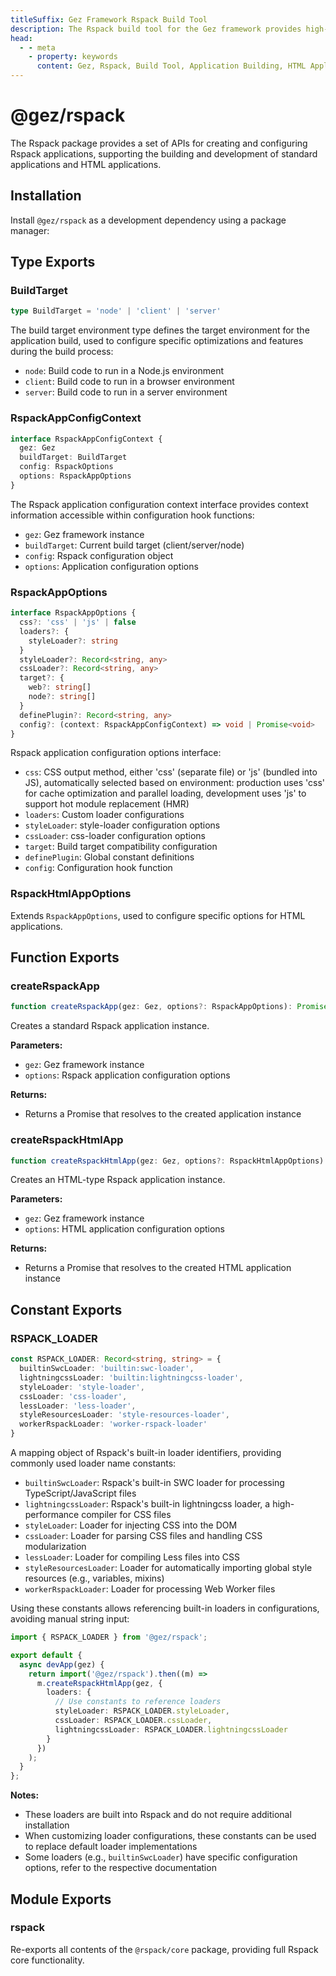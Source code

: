 ```yaml
---
titleSuffix: Gez Framework Rspack Build Tool
description: The Rspack build tool for the Gez framework provides high-performance application building capabilities, supporting the development and building of standard applications and HTML applications, with built-in multiple resource processors and optimization configurations.
head:
  - - meta
    - property: keywords
      content: Gez, Rspack, Build Tool, Application Building, HTML Application, TypeScript, CSS, Resource Processing, Performance Optimization
---
```



# @gez/rspack

The Rspack package provides a set of APIs for creating and configuring Rspack applications, supporting the building and development of standard applications and HTML applications.

## Installation

Install `@gez/rspack` as a development dependency using a package manager:

<PackageManagerTabs command="install @gez/rspack -D" />

## Type Exports

### BuildTarget

```ts
type BuildTarget = 'node' | 'client' | 'server'
```

The build target environment type defines the target environment for the application build, used to configure specific optimizations and features during the build process:
- `node`: Build code to run in a Node.js environment
- `client`: Build code to run in a browser environment
- `server`: Build code to run in a server environment

### RspackAppConfigContext

```ts
interface RspackAppConfigContext {
  gez: Gez
  buildTarget: BuildTarget
  config: RspackOptions
  options: RspackAppOptions
}
```

The Rspack application configuration context interface provides context information accessible within configuration hook functions:
- `gez`: Gez framework instance
- `buildTarget`: Current build target (client/server/node)
- `config`: Rspack configuration object
- `options`: Application configuration options

### RspackAppOptions

```ts
interface RspackAppOptions {
  css?: 'css' | 'js' | false
  loaders?: {
    styleLoader?: string
  }
  styleLoader?: Record<string, any>
  cssLoader?: Record<string, any>
  target?: {
    web?: string[]
    node?: string[]
  }
  definePlugin?: Record<string, any>
  config?: (context: RspackAppConfigContext) => void | Promise<void>
}
```

Rspack application configuration options interface:
- `css`: CSS output method, either 'css' (separate file) or 'js' (bundled into JS), automatically selected based on environment: production uses 'css' for cache optimization and parallel loading, development uses 'js' to support hot module replacement (HMR)
- `loaders`: Custom loader configurations
- `styleLoader`: style-loader configuration options
- `cssLoader`: css-loader configuration options
- `target`: Build target compatibility configuration
- `definePlugin`: Global constant definitions
- `config`: Configuration hook function

### RspackHtmlAppOptions

Extends `RspackAppOptions`, used to configure specific options for HTML applications.

## Function Exports

### createRspackApp

```ts
function createRspackApp(gez: Gez, options?: RspackAppOptions): Promise<App>
```

Creates a standard Rspack application instance.

**Parameters:**
- `gez`: Gez framework instance
- `options`: Rspack application configuration options

**Returns:**
- Returns a Promise that resolves to the created application instance

### createRspackHtmlApp

```ts
function createRspackHtmlApp(gez: Gez, options?: RspackHtmlAppOptions): Promise<App>
```

Creates an HTML-type Rspack application instance.

**Parameters:**
- `gez`: Gez framework instance
- `options`: HTML application configuration options

**Returns:**
- Returns a Promise that resolves to the created HTML application instance

## Constant Exports
### RSPACK_LOADER

```ts
const RSPACK_LOADER: Record<string, string> = {
  builtinSwcLoader: 'builtin:swc-loader',
  lightningcssLoader: 'builtin:lightningcss-loader',
  styleLoader: 'style-loader',
  cssLoader: 'css-loader',
  lessLoader: 'less-loader',
  styleResourcesLoader: 'style-resources-loader',
  workerRspackLoader: 'worker-rspack-loader'
}
```

A mapping object of Rspack's built-in loader identifiers, providing commonly used loader name constants:

- `builtinSwcLoader`: Rspack's built-in SWC loader for processing TypeScript/JavaScript files
- `lightningcssLoader`: Rspack's built-in lightningcss loader, a high-performance compiler for CSS files
- `styleLoader`: Loader for injecting CSS into the DOM
- `cssLoader`: Loader for parsing CSS files and handling CSS modularization
- `lessLoader`: Loader for compiling Less files into CSS
- `styleResourcesLoader`: Loader for automatically importing global style resources (e.g., variables, mixins)
- `workerRspackLoader`: Loader for processing Web Worker files

Using these constants allows referencing built-in loaders in configurations, avoiding manual string input:

```ts title="src/entry.node.ts"
import { RSPACK_LOADER } from '@gez/rspack';

export default {
  async devApp(gez) {
    return import('@gez/rspack').then((m) =>
      m.createRspackHtmlApp(gez, {
        loaders: {
          // Use constants to reference loaders
          styleLoader: RSPACK_LOADER.styleLoader,
          cssLoader: RSPACK_LOADER.cssLoader,
          lightningcssLoader: RSPACK_LOADER.lightningcssLoader
        }
      })
    );
  }
};
```

**Notes:**
- These loaders are built into Rspack and do not require additional installation
- When customizing loader configurations, these constants can be used to replace default loader implementations
- Some loaders (e.g., `builtinSwcLoader`) have specific configuration options, refer to the respective documentation

## Module Exports

### rspack

Re-exports all contents of the `@rspack/core` package, providing full Rspack core functionality.